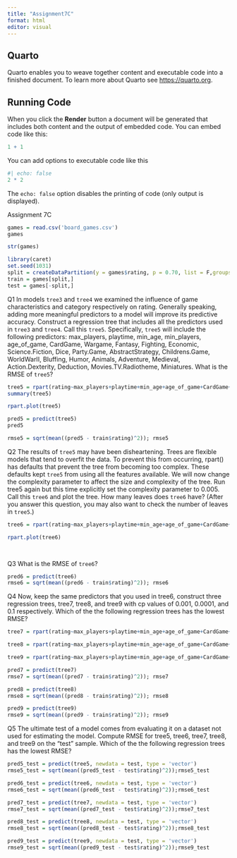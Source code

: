 ```yaml
---
title: "Assignment7C"
format: html
editor: visual
---
```


## Quarto

Quarto enables you to weave together content and executable code into a finished document. To learn more about Quarto see <https://quarto.org>.

## Running Code

When you click the **Render** button a document will be generated that includes both content and the output of embedded code. You can embed code like this:

```r
1 + 1
```

You can add options to executable code like this

```r
#| echo: false
2 * 2
```

The `echo: false` option disables the printing of code (only output is displayed).

Assignment 7C

```r
games = read.csv('board_games.csv')
games
```

```r
str(games)

library(caret)
set.seed(1031)
split = createDataPartition(y = games$rating, p = 0.70, list = F,groups = 200)
train = games[split,]
test = games[-split,]
```

Q1 In models `tree3` and `tree4` we examined the influence of game characteristics and category respectively on rating. Generally speaking, adding more meaningful predictors to a model will improve its predictive accuracy. Construct a regression tree that includes all the predictors used in `tree3` and `tree4`. Call this `tree5`. Specifically, `tree5` will include the following predictors: max_players, playtime, min_age, min_players, age_of_game, CardGame, Wargame, Fantasy, Fighting, Economic, Science.Fiction, Dice, Party.Game, AbstractStrategy, Childrens.Game, WorldWarII, Bluffing, Humor, Animals, Adventure, Medieval, Action.Dexterity, Deduction, Movies.TV.Radiotheme, Miniatures. What is the RMSE of `tree5`?

```r
tree5 = rpart(rating~max_players+playtime+min_age+age_of_game+CardGame+Wargame+Fantasy+Fighting+Economic+Science.Fiction+Dice+Party.Game+AbstractStrategy+Childrens.Game+WorldWarII+Bluffing+Humor+Animals+Adventure+Medieval+Action.Dexterity+Deduction+Movies.TV.Radiotheme+Miniatures,data = train, method = 'anova')
summary(tree5)
```

```r
rpart.plot(tree5)
```

```r
pred5 = predict(tree5)
pred5

rmse5 = sqrt(mean((pred5 - train$rating)^2)); rmse5
```

Q2 The results of `tree5` may have been disheartening. Trees are flexible models that tend to overfit the data. To prevent this from occurring, rpart() has defaults that prevent the tree from becoming too complex. These defaults kept `tree5` from using all the features available. We will now change the complexity parameter to affect the size and complexity of the tree. Run tree5 again but this time explicitly set the complexity parameter to 0.005. Call this `tree6` and plot the tree. How many leaves does `tree6` have? (After you answer this question, you may also want to check the number of leaves in `tree5`.)

```r
tree6 = rpart(rating~max_players+playtime+min_age+age_of_game+CardGame+Wargame+Fantasy+Fighting+Economic+Science.Fiction+Dice+Party.Game+AbstractStrategy+Childrens.Game+WorldWarII+Bluffing+Humor+Animals+Adventure+Medieval+Action.Dexterity+Deduction+Movies.TV.Radiotheme+Miniatures,data = train, method = 'anova', control = rpart.control(cp = 0.005))

rpart.plot(tree6)

  


```

Q3 What is the RMSE of `tree6`?

```r
pred6 = predict(tree6)
rmse6 = sqrt(mean((pred6 - train$rating)^2)); rmse6
```

Q4 Now, keep the same predictors that you used in tree6, construct three regression trees, tree7, tree8, and tree9 with cp values of 0.001, 0.0001, and 0.1 respectively. Which of the the following regression trees has the lowest RMSE?

```r
tree7 = rpart(rating~max_players+playtime+min_age+age_of_game+CardGame+Wargame+Fantasy+Fighting+Economic+Science.Fiction+Dice+Party.Game+AbstractStrategy+Childrens.Game+WorldWarII+Bluffing+Humor+Animals+Adventure+Medieval+Action.Dexterity+Deduction+Movies.TV.Radiotheme+Miniatures,data = train, method = 'anova', control = rpart.control(cp = 0.001))

tree8 = rpart(rating~max_players+playtime+min_age+age_of_game+CardGame+Wargame+Fantasy+Fighting+Economic+Science.Fiction+Dice+Party.Game+AbstractStrategy+Childrens.Game+WorldWarII+Bluffing+Humor+Animals+Adventure+Medieval+Action.Dexterity+Deduction+Movies.TV.Radiotheme+Miniatures,data = train, method = 'anova', control = rpart.control(cp = 0.0001))

tree9 = rpart(rating~max_players+playtime+min_age+age_of_game+CardGame+Wargame+Fantasy+Fighting+Economic+Science.Fiction+Dice+Party.Game+AbstractStrategy+Childrens.Game+WorldWarII+Bluffing+Humor+Animals+Adventure+Medieval+Action.Dexterity+Deduction+Movies.TV.Radiotheme+Miniatures,data = train, method = 'anova', control = rpart.control(cp = 0.1))

pred7 = predict(tree7)
rmse7 = sqrt(mean((pred7 - train$rating)^2)); rmse7

pred8 = predict(tree8)
rmse8 = sqrt(mean((pred8 - train$rating)^2)); rmse8

pred9 = predict(tree9)
rmse9 = sqrt(mean((pred9 - train$rating)^2)); rmse9
```

Q5 The ultimate test of a model comes from evaluating it on a dataset not used for estimating the model. Compute RMSE for tree5, tree6, tree7, tree8, and tree9 on the "test" sample. Which of the the following regression trees has the lowest RMSE?

```r
pred5_test = predict(tree5, newdata = test, type = 'vector')
rmse5_test = sqrt(mean((pred5_test - test$rating)^2));rmse5_test

pred6_test = predict(tree6, newdata = test, type = 'vector')
rmse6_test = sqrt(mean((pred6_test - test$rating)^2));rmse6_test

pred7_test = predict(tree7, newdata = test, type = 'vector')
rmse7_test = sqrt(mean((pred7_test - test$rating)^2));rmse7_test

pred8_test = predict(tree8, newdata = test, type = 'vector')
rmse8_test = sqrt(mean((pred8_test - test$rating)^2));rmse8_test

pred9_test = predict(tree9, newdata = test, type = 'vector')
rmse9_test = sqrt(mean((pred9_test - test$rating)^2));rmse9_test
```
